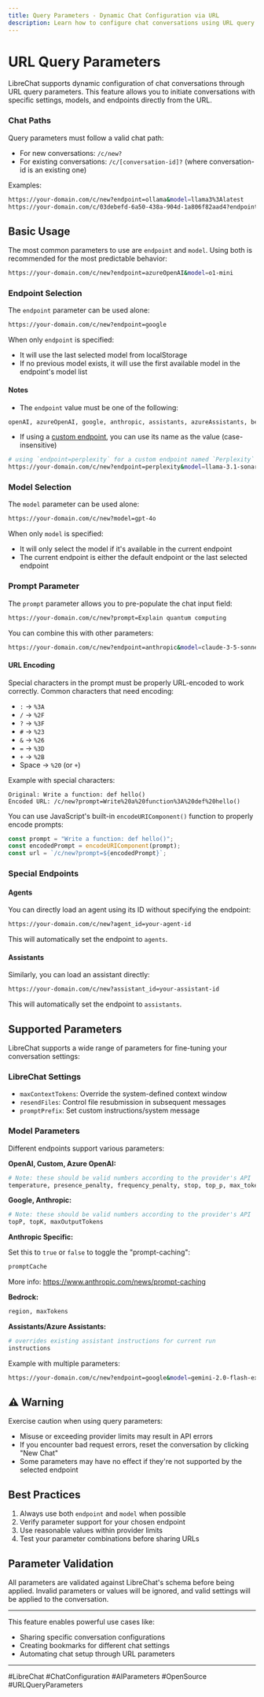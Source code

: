 ```yaml
---
title: Query Parameters - Dynamic Chat Configuration via URL
description: Learn how to configure chat conversations using URL query parameters in LibreChat. Set models, endpoints, and conversation settings dynamically.
---
```


# URL Query Parameters

LibreChat supports dynamic configuration of chat conversations through URL query parameters. This feature allows you to initiate conversations with specific settings, models, and endpoints directly from the URL.

### Chat Paths

Query parameters must follow a valid chat path:
- For new conversations: `/c/new?`
- For existing conversations: `/c/[conversation-id]?` (where conversation-id is an existing one)

Examples:

```bash
https://your-domain.com/c/new?endpoint=ollama&model=llama3%3Alatest
https://your-domain.com/c/03debefd-6a50-438a-904d-1a806f82aad4?endpoint=openAI&model=o1-mini
```

## Basic Usage

The most common parameters to use are `endpoint` and `model`. Using both is recommended for the most predictable behavior:

```bash
https://your-domain.com/c/new?endpoint=azureOpenAI&model=o1-mini
```

### Endpoint Selection

The `endpoint` parameter can be used alone:
```bash
https://your-domain.com/c/new?endpoint=google
```

When only `endpoint` is specified:
- It will use the last selected model from localStorage
- If no previous model exists, it will use the first available model in the endpoint's model list

#### Notes

- The `endpoint` value must be one of the following:
```bash
openAI, azureOpenAI, google, anthropic, assistants, azureAssistants, bedrock, agents
```
- If using a [custom endpoint](/docs/quick_start/custom_endpoints), you can use its name as the value (case-insensitive)

```bash
# using `endpoint=perplexity` for a custom endpoint named `Perplexity`
https://your-domain.com/c/new?endpoint=perplexity&model=llama-3.1-sonar-small-128k-online
```

### Model Selection

The `model` parameter can be used alone:
```bash
https://your-domain.com/c/new?model=gpt-4o
```

When only `model` is specified:
- It will only select the model if it's available in the current endpoint
- The current endpoint is either the default endpoint or the last selected endpoint

### Prompt Parameter

The `prompt` parameter allows you to pre-populate the chat input field:
```bash
https://your-domain.com/c/new?prompt=Explain quantum computing
```

You can combine this with other parameters:
```bash
https://your-domain.com/c/new?endpoint=anthropic&model=claude-3-5-sonnet-20241022&prompt=Explain quantum computing
```

#### URL Encoding

Special characters in the prompt must be properly URL-encoded to work correctly. Common characters that need encoding:

- `:` → `%3A`
- `/` → `%2F`
- `?` → `%3F`
- `#` → `%23`
- `&` → `%26`
- `=` → `%3D`
- `+` → `%2B`
- Space → `%20` (or `+`)

Example with special characters:
```
Original: Write a function: def hello()
Encoded URL: /c/new?prompt=Write%20a%20function%3A%20def%20hello()
```

You can use JavaScript's built-in `encodeURIComponent()` function to properly encode prompts:
```javascript
const prompt = "Write a function: def hello()";
const encodedPrompt = encodeURIComponent(prompt);
const url = `/c/new?prompt=${encodedPrompt}`;
```

### Special Endpoints

#### Agents
You can directly load an agent using its ID without specifying the endpoint:
```bash
https://your-domain.com/c/new?agent_id=your-agent-id
```
This will automatically set the endpoint to `agents`.

#### Assistants
Similarly, you can load an assistant directly:
```bash
https://your-domain.com/c/new?assistant_id=your-assistant-id
```
This will automatically set the endpoint to `assistants`.

## Supported Parameters

LibreChat supports a wide range of parameters for fine-tuning your conversation settings:

### LibreChat Settings
- `maxContextTokens`: Override the system-defined context window
- `resendFiles`: Control file resubmission in subsequent messages
- `promptPrefix`: Set custom instructions/system message

### Model Parameters
Different endpoints support various parameters:

**OpenAI, Custom, Azure OpenAI:**
```bash
# Note: these should be valid numbers according to the provider's API
temperature, presence_penalty, frequency_penalty, stop, top_p, max_tokens
```

**Google, Anthropic:**
```bash
# Note: these should be valid numbers according to the provider's API
topP, topK, maxOutputTokens
```

**Anthropic Specific:**

Set this to `true` or `false` to toggle the "prompt-caching":
```bash
promptCache
```

More info: https://www.anthropic.com/news/prompt-caching

**Bedrock:**
```bash
region, maxTokens
```

**Assistants/Azure Assistants:**
```bash
# overrides existing assistant instructions for current run
instructions
```

Example with multiple parameters:
```bash
https://your-domain.com/c/new?endpoint=google&model=gemini-2.0-flash-exp&temperature=0.7&prompt=Oh hi mark
```

## ⚠️ Warning

Exercise caution when using query parameters:
- Misuse or exceeding provider limits may result in API errors
- If you encounter bad request errors, reset the conversation by clicking "New Chat"
- Some parameters may have no effect if they're not supported by the selected endpoint

## Best Practices

1. Always use both `endpoint` and `model` when possible
2. Verify parameter support for your chosen endpoint
3. Use reasonable values within provider limits
4. Test your parameter combinations before sharing URLs

## Parameter Validation

All parameters are validated against LibreChat's schema before being applied. Invalid parameters or values will be ignored, and valid settings will be applied to the conversation.

---

This feature enables powerful use cases like:
- Sharing specific conversation configurations
- Creating bookmarks for different chat settings
- Automating chat setup through URL parameters

---

#LibreChat #ChatConfiguration #AIParameters #OpenSource #URLQueryParameters